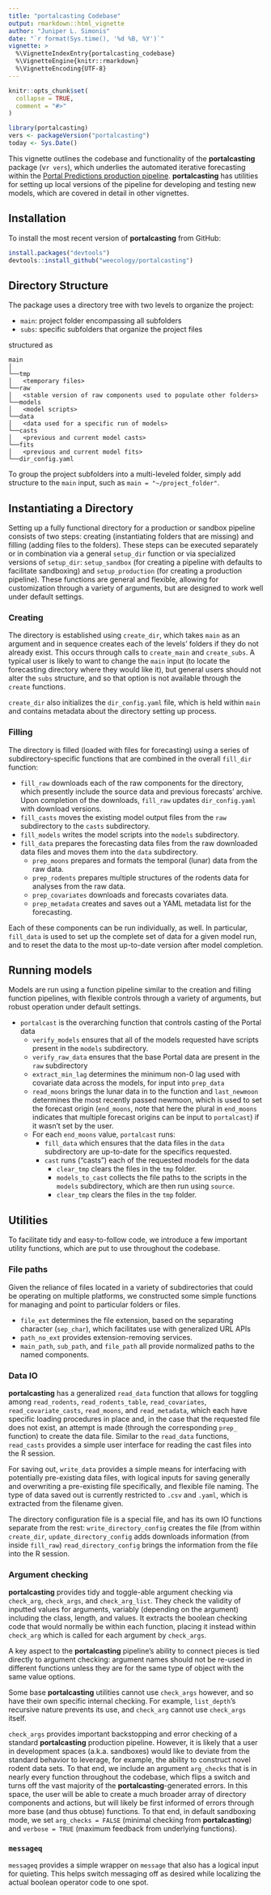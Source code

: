 ```yaml
---
title: "portalcasting Codebase"
output: rmarkdown::html_vignette
author: "Juniper L. Simonis"
date: "`r format(Sys.time(), '%d %B, %Y')`"
vignette: >
  %\VignetteIndexEntry{portalcasting_codebase}
  %\VignetteEngine{knitr::rmarkdown}
  %\VignetteEncoding{UTF-8}
---
```


```r
knitr::opts_chunk$set(
  collapse = TRUE,
  comment = "#>"
)
```

```r
library(portalcasting)
vers <- packageVersion("portalcasting")
today <- Sys.Date()
```

This vignette outlines the codebase and functionality of the **portalcasting** package (v`r vers`), which underlies the automated iterative forecasting within the [Portal Predictions production pipeline](https://github.com/weecology/portalPredictions). **portalcasting** has utilities for setting up local versions of the pipeline for developing and testing new models, which are covered in detail in other vignettes.

## Installation

To install the most recent version of **portalcasting** from GitHub:

```r
install.packages("devtools")
devtools::install_github("weecology/portalcasting")
```

## Directory Structure

The package uses a directory tree with two levels to organize the project:

* `main`: project folder encompassing all subfolders
* `subs`: specific subfolders that organize the project files
 
structured as

```
main
│
└──tmp
│   <temporary files>
└──raw
│   <stable version of raw components used to populate other folders>
└──models
│   <model scripts>
└──data
│   <data used for a specific run of models>
└──casts
│   <previous and current model casts>
└──fits
│   <previous and current model fits>
└──dir_config.yaml
```

To group the project subfolders into a multi-leveled folder, simply add structure to the `main` input, such as `main = "~/project_folder"`.

## Instantiating a Directory

Setting up a fully functional directory for a production or sandbox pipeline consists of two steps: creating (instantiating folders that are missing) and filling (adding files to the folders). These steps can be executed separately or in combination via a general `setup_dir` function or via specialized versions of `setup_dir`: `setup_sandbox` (for creating a pipeline with defaults to facilitate sandboxing) and `setup_production` (for creating a production pipeline). These functions are general and flexible, allowing for customization through a variety of arguments, but are designed to work well under default settings.

### Creating 

The directory is established using `create_dir`, which takes `main` as an argument and in sequence creates each of the levels' folders if they do not already exist. This occurs through calls to `create_main` and `create_subs`. A typical user is likely to want to change the `main` input (to locate the forecasting directory where they would like it), but general users should not alter the `subs` structure, and so that option is not available through the `create` functions.

`create_dir` also initializes the `dir_config.yaml` file, which is held within `main` and contains metadata about the directory setting up process.

### Filling 

The directory is filled (loaded with files for forecasting) using a series of subdirectory-specific functions that are combined in the overall `fill_dir` function:

* `fill_raw` downloads each of the raw components for the directory, which presently include the source data and previous forecasts' archive. Upon completion of the downloads, `fill_raw` updates `dir_config.yaml` with download versions.
* `fill_casts` moves the existing model output files from the `raw` subdirectory to the `casts` subdirectory.
* `fill_models` writes the model scripts into the `models` subdirectory.
* `fill_data` prepares the forecasting data files from the raw downloaded data files and moves them into the `data` subdirectory.
  * `prep_moons` prepares and formats the temporal (lunar) data from the raw data.
  * `prep_rodents` prepares multiple structures of the rodents data for analyses from the raw data.
  * `prep_covariates` downloads and forecasts covariates data.
  * `prep_metadata` creates and saves out a YAML metadata list for the forecasting. 

Each of these components can be run individually, as well. In particular, `fill_data` is used to set up the complete set of data for a given model run, and to reset the data to the most up-to-date version after model completion.

## Running models

Models are run using a function pipeline similar to the creation and filling function pipelines, with flexible controls through a variety of arguments, but robust operation under default settings. 

* `portalcast` is the overarching function that controls casting of the Portal data
  * `verify_models` ensures that all of the models requested have scripts present in the `models` subdirectory.
  * `verify_raw_data` ensures that the base Portal data are present in the `raw` subdirectory
  * `extract_min_lag` determines the minimum non-0 lag used with covariate data across the models, for input into `prep_data`
  * `read_moons` brings the lunar data in to the function and `last_newmoon` determines the most recently passed newmoon, which is used to set the forecast origin (`end_moons`, note that here the plural in `end_moons` indicates that multiple forecast origins can be input to `portalcast`) if it wasn't set by the user.
  * For each `end_moons` value, `portalcast` runs:
    * `fill_data` which ensures that the data files in the `data` subdirectory are up-to-date for the specifics requested. 
    * `cast` runs ("casts") each of the requested models for the data
      * `clear_tmp` clears the files in the `tmp` folder.
      * `models_to_cast` collects the file paths to the scripts in the `models` subdirectory, which are then run using `source`.
      * `clear_tmp` clears the files in the `tmp` folder.



## Utilities

To facilitate tidy and easy-to-follow code, we introduce a few important utility functions, which are put to use throughout the codebase.

### File paths

Given the reliance of files located in a variety of subdirectories that could be operating on multiple platforms, we constructed some simple functions for managing and point to particular folders or files.

* `file_ext` determines the file extension, based on the separating character (`sep_char`), which facilitates use with generalized URL APIs
* `path_no_ext` provides extension-removing services.
* `main_path`, `sub_path`, and `file_path` all provide normalized paths to the named components.

### Data IO

**portalcasting** has a generalized `read_data` function that allows for toggling among `read_rodents`, `read_rodents_table`, `read_covariates`, `read_covariate_casts`, `read_moons`, and `read_metadata`, which each have specific loading procedures in place and, in the case that the requested file does not exist, an attempt is made (through the corresponding `prep_` function) to create the data file. Similar to the `read_data` functions, `read_casts` provides a simple user interface for reading the cast files into the R session.

For saving out, `write_data` provides a simple means for interfacing with potentially pre-existing data files, with logical inputs for saving generally and overwriting a pre-existing file specifically, and flexible file naming. The type of data saved out is currently restricted to `.csv` and `.yaml`, which is extracted from the filename given. 

The directory configuration file is a special file, and has its own IO functions separate from the rest: `write_directory_config` creates the file (from within `create_dir`, `update_directory_config` adds downloads information (from inside `fill_raw`) `read_directory_config` brings the information from the file into the R session.

### Argument checking

**portalcasting** provides tidy and toggle-able argument checking via `check_arg`, `check_args`, and `check_arg_list`. They check the validity of inputted values for arguments, variably (depending on the argument) including the class, length, and values. It extracts the boolean checking code that would normally be within each function, placing it instead within `check_arg` which is called for each argument by `check_args`.

A key aspect to the **portalcasting** pipeline's ability to connect pieces is tied directly to argument checking: argument names should not be re-used in different functions unless they are for the same type of object with the same value options.

Some base **portalcasting** utilities cannot use `check_args` however, and so have their own specific internal checking. For example, `list_depth`'s recursive nature prevents its use, and `check_arg` cannot use `check_args` itself. 

`check_args` provides important backstopping and error checking of a standard **portalcasting** production pipeline. However, it is likely that a user in development spaces (a.k.a. sandboxes) would like to deviate from the standard behavior to leverage, for example, the ability to construct novel rodent data sets. To that end, we include an argument `arg_checks` that is in nearly every function throughout the codebase, which flips a switch and turns off the vast majority of the **portalcasting**-generated errors. In this space, the user will be able to create a much broader array of directory components and actions, but will likely be first informed of errors through more base (and thus obtuse) functions. To that end, in default sandboxing mode, we set `arg_checks = FALSE` (minimal checking from **portalcasting**) and `verbose = TRUE` (maximum feedback from underlying functions).

### `messageq`

`messageq` provides a simple wrapper on `message` that also has a logical input for quieting. This helps switch messaging off as desired while localizing the actual boolean operator code to one spot.
